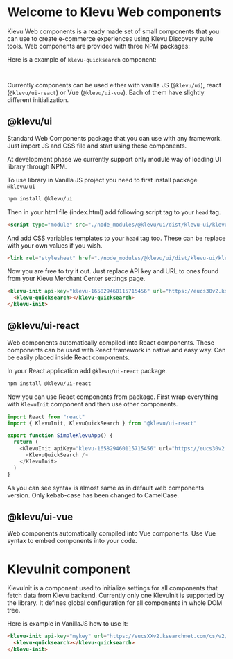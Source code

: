 
<Meta title="Start/How to start" />

# Welcome to Klevu Web components

Klevu Web components is a ready made set of small components that you can use to create e-commerce experiences using
Klevu Discovery suite tools. Web components are provided with three NPM packages:

Here is a example of `klevu-quicksearch` component:

<Story id="apps-quicksearch--default" />

` `

Currently components can be used either with vanilla JS (`@klevu/ui`), react (`@klevu/ui-react`) or Vue (`@klevu/ui-vue`).
Each of them have slightly different initialization.

## @klevu/ui

Standard Web Components package that you can use with any framework. Just import JS and CSS file and start using these components.

At development phase we currently support only module way of loading UI library through NPM.

To use library in Vanilla JS project you need to first install package `@klevu/ui`

```bash
npm install @klevu/ui
```

Then in your html file (index.html) add following script tag to your `head` tag.

```html
<script type="module" src="./node_modules/@klevu/ui/dist/klevu-ui/klevu-ui.esm.js"></script>
```

And add CSS variables templates to your `head` tag too. These can be replace with your own values if you wish.

```html
<link rel="stylesheet" href="./node_modules/@klevu/ui/dist/klevu-ui/klevu-ui.css" />
```

Now you are free to try it out. Just replace API key and URL to ones found from your Klevu Merchant Center settings page.

```html
<klevu-init api-key="klevu-165829460115715456" url="https://eucs30v2.ksearchnet.com/cs/v2/search">
  <klevu-quicksearch></klevu-quicksearch>
</klevu-init>
```

## @klevu/ui-react

Web components automatically compiled into React components. These components can be used with React framework in native and easy
way. Can be easily placed inside React components.

In your React application add `@klevu/ui-react` package.

```bash
npm install @klevu/ui-react
```

Now you can use React components from package. First wrap everything with `KlevuInit` component and then use other components.

```ts
import React from "react"
import { KlevuInit, KlevuQuickSearch } from "@klevu/ui-react"

export function SimpleKlevuApp() {
  return (
    <KlevuInit apiKey="klevu-165829460115715456" url="https://eucs30v2.ksearchnet.com/cs/v2/search">
      <KlevuQuickSearch />
    </KlevuInit>
  )
}
```

As you can see syntax is almost same as in default web components version. Only kebab-case has been changed to CamelCase.

## @klevu/ui-vue

Web components automatically compiled into Vue components. Use Vue syntax to embed components into your code.

# KlevuInit component

KlevuInit is a component used to initialize settings for all components that fetch data from Klevu backend. Currently only one
KlevuInit is supported by the library. It defines global configuration for all components in whole DOM tree.

Here is example in VanillaJS how to use it:

```html
<klevu-init api-key="mykey" url="https://eucsXXv2.ksearchnet.com/cs/v2/search">
  <klevu-quicksearch></klevu-quicksearch>
</klevu-init>
```
